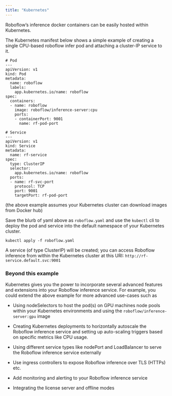 ```yaml
---
title: "Kubernetes"
---
```


Roboflow’s inference docker containers can be easily hosted within Kubernetes. 

The Kubernetes manifest below shows a simple example of creating a single CPU-based roboflow infer pod and attaching a cluster-IP service to it.

```
# Pod
---
apiVersion: v1
kind: Pod
metadata:
  name: roboflow
  labels:
    app.kubernetes.io/name: roboflow
spec:
  containers:
  - name: roboflow
    image: roboflow/inference-server:cpu
    ports:
    - containerPort: 9001
      name: rf-pod-port

# Service
---
apiVersion: v1
kind: Service
metadata:
  name: rf-service
spec:
  type: ClusterIP
  selector:
    app.kubernetes.io/name: roboflow
  ports:
  - name: rf-svc-port
    protocol: TCP
    port: 9001
    targetPort: rf-pod-port
```

(the above example assumes your Kubernetes cluster can download images from Docker hub)

Save the blurb of yaml above as `roboflow.yaml` and use the `kubectl` cli to deploy the pod and service into the default namespace of your Kubernetes cluster. 

```
kubectl apply -f roboflow.yaml
```

A service (of type ClusterIP) will be created; you can access Roboflow inference from within the Kubernetes cluster at this URI: `http://rf-service.default.svc:9001`

### Beyond this example

Kubernetes gives you the power to incorporate several advanced features and extensions into your Roboflow inference service. For example, you could extend the above example for more advanced use-cases such as

* Using nodeSelectors to host the pod(s) on GPU machines node pools within your Kubernetes environments and using the `roboflow/inference-server:gpu` image

* Creating Kubernetes deployments to horizontally autoscale the Roboflow inference service and setting up auto-scaling triggers based on specific metrics like CPU usage.

* Using different service types like nodePort and LoadBalancer to serve the Roboflow inference service externally

* Use ingress controllers to expose Roboflow inference over TLS (HTTPs) etc.

* Add monitoring and alerting to your Roboflow inference service

* Integrating the license server and offline modes